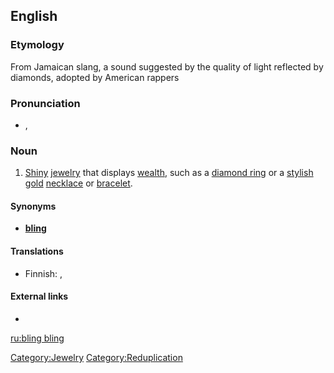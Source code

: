 ==English==

===Etymology===
From Jamaican slang, a sound suggested by the quality of light reflected by diamonds, adopted by American rappers

===Pronunciation===
* {{a|UK}} {{IPA|/blɪŋ blɪŋ/}}, {{SAMPA|/blIN blIN/}}

===Noun===
{{en-noun|sg=[[bling]] bling|-}}

# {{context|slang}} [[shiny|Shiny]] [[jewelry]] that displays [[wealth]], such as a [[diamond ring]] or a [[stylish]] [[gold]] [[necklace]] or [[bracelet]].

====Synonyms====
* {{italbrac-colon|jewelry displaying wealth}} '''[[bling]]'''

====Translations====
{{trans-top|shiny jewelry that displays wealth}}
*Finnish: {{t-|fi|bling bling}}, {{t-|fi|killuttimet}}
{{trans-mid}}
{{trans-bottom}}

====External links====
* {{pedialite}}

[[Category:Jewelry]]
[[Category:Reduplication]]

[[ru:bling bling]]